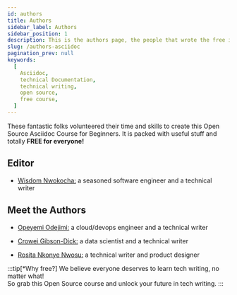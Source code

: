 ```yaml
---
id: authors
title: Authors
sidebar_label: Authors
sidebar_position: 1
description: This is the authors page, the people that wrote the free introduction to Asciidoc course
slug: /authors-asciidoc
pagination_prev: null
keywords:
  [
    Asciidoc,
    technical Documentation,
    technical writing,
    open source,
    free course,
  ]
---
```


These fantastic folks volunteered their time and skills to create this Open Source Asciidoc Course for Beginners. It is packed with useful stuff and totally **FREE for everyone!**

## Editor

- [Wisdom Nwokocha:](https://www.linkedin.com/in/joklinztech) a seasoned software engineer and a technical writer

## Meet the Authors

- [Opeyemi Odejimi:](https://www.linkedin.com/in/opeyemiodejimi) a cloud/devops engineer and a technical writer

- [Crowei Gibson-Dick:](https://www.linkedin.com/in/croweigibson/) a data scientist and a technical writer

- [Rosita Nkonye Nwosu:](https://www.linkedin.com/in/rosita-nwosu-04a8ba157/) a technical writer and product designer

:::tip[*Why free?]
We believe everyone deserves to learn tech writing, no matter what!  
So grab this Open Source course and unlock your future in tech writing.
:::
